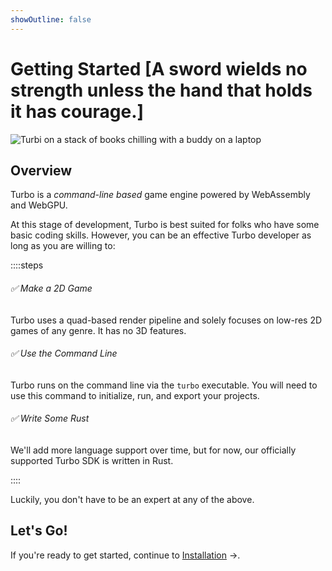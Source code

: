 ```yaml
---
showOutline: false
---
```


# Getting Started [A sword wields no strength unless the hand that holds it has courage.]

![Turbi on a stack of books chilling with a buddy on a laptop](/beginner-friendly.svg)

## Overview

Turbo is a _command-line based_ game engine powered by WebAssembly and WebGPU.

At this stage of development, Turbo is best suited for folks who have some basic coding skills. However, you can be an effective Turbo developer as long as you are willing to:

::::steps

###### ✅ Make a 2D Game

Turbo uses a quad-based render pipeline and solely focuses on low-res 2D games of any genre. It has no 3D features.

###### ✅ Use the Command Line

Turbo runs on the command line via the `turbo` executable. You will need to use this command to initialize, run, and export your projects.


###### ✅ Write Some Rust

We'll add more language support over time, but for now, our officially supported Turbo SDK is written in Rust.

::::

Luckily, you don't have to be an expert at any of the above.

## Let's Go!

If you're ready to get started, continue to [Installation](/learn/installation) &rarr;.